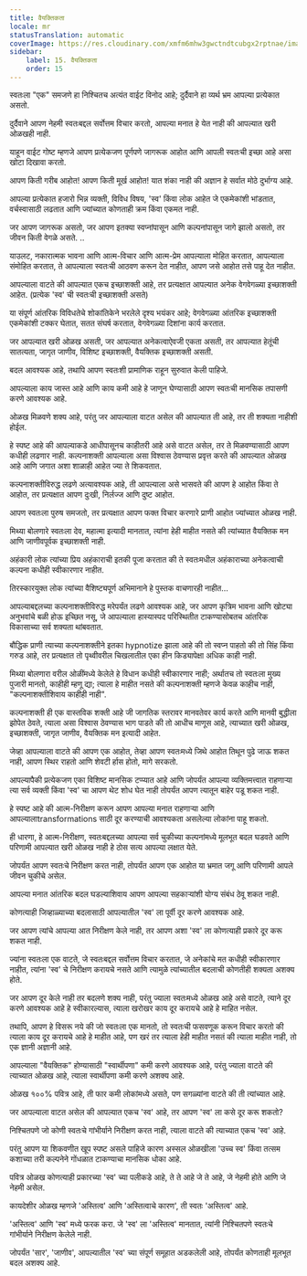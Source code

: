 ```yaml
---
title: वैयक्तिकता
locale: mr
statusTranslation: automatic
coverImage: https://res.cloudinary.com/xmfm6mhw3gwctndtcubgx2rptnae/image/upload/v1740468922/small_cover_tratado_de_psicologia_revolucionaria_a4c0dca4e0.webp
sidebar:
    label: 15. वैयक्तिकता
    order: 15
---
```

स्वतःला "एक" समजणे हा निश्चितच अत्यंत वाईट विनोद आहे; दुर्दैवाने हा व्यर्थ भ्रम आपल्या प्रत्येकात असतो.

दुर्दैवाने आपण नेहमी स्वतःबद्दल सर्वोत्तम विचार करतो, आपल्या मनात हे येत नाही की आपल्यात खरी ओळखही नाही.

याहून वाईट गोष्ट म्हणजे आपण प्रत्येकजण पूर्णपणे जागरूक आहोत आणि आपली स्वतःची इच्छा आहे असा खोटा दिखावा करतो.

आपण किती गरीब आहोत! आपण किती मूर्ख आहोत! यात शंका नाही की अज्ञान हे सर्वात मोठे दुर्भाग्य आहे.

आपल्या प्रत्येकात हजारो भिन्न व्यक्ती, विविध विषय, 'स्व' किंवा लोक आहेत जे एकमेकांशी भांडतात, वर्चस्वासाठी लढतात आणि ज्यांच्यात कोणताही क्रम किंवा एकमत नाही.

जर आपण जागरूक असतो, जर आपण इतक्या स्वप्नांपासून आणि कल्पनांपासून जागे झालो असतो, तर जीवन किती वेगळे असते. ..

याउलट, नकारात्मक भावना आणि आत्म-विचार आणि आत्म-प्रेम आपल्याला मोहित करतात, आपल्याला संमोहित करतात, ते आपल्याला स्वतःची आठवण करून देत नाहीत, आपण जसे आहोत तसे पाहू देत नाहीत.

आपल्याला वाटते की आपल्यात एकच इच्छाशक्ती आहे, तर प्रत्यक्षात आपल्यात अनेक वेगवेगळ्या इच्छाशक्ती आहेत. (प्रत्येक 'स्व' ची स्वतःची इच्छाशक्ती असते)

या संपूर्ण आंतरिक विविधतेचे शोकांतिकेने भरलेले दृश्य भयंकर आहे; वेगवेगळ्या आंतरिक इच्छाशक्ती एकमेकांशी टक्कर घेतात, सतत संघर्ष करतात, वेगवेगळ्या दिशांना कार्य करतात.

जर आपल्यात खरी ओळख असती, जर आपल्यात अनेकत्वाऐवजी एकता असती, तर आपल्यात हेतूंची सातत्यता, जागृत जाणीव, विशिष्ट इच्छाशक्ती, वैयक्तिक इच्छाशक्ती असती.

बदल आवश्यक आहे, तथापि आपण स्वतःशी प्रामाणिक राहून सुरुवात केली पाहिजे.

आपल्याला काय जास्त आहे आणि काय कमी आहे हे जाणून घेण्यासाठी आपण स्वतःची मानसिक तपासणी करणे आवश्यक आहे.

ओळख मिळवणे शक्य आहे, परंतु जर आपल्याला वाटत असेल की आपल्यात ती आहे, तर ती शक्यता नाहीशी होईल.

हे स्पष्ट आहे की आपल्याकडे आधीपासूनच काहीतरी आहे असे वाटत असेल, तर ते मिळवण्यासाठी आपण कधीही लढणार नाही. कल्पनाशक्ती आपल्याला असा विश्वास ठेवण्यास प्रवृत्त करते की आपल्यात ओळख आहे आणि जगात अशा शाळाही आहेत ज्या ते शिकवतात.

कल्पनाशक्तीविरुद्ध लढणे अत्यावश्यक आहे, ती आपल्याला असे भासवते की आपण हे आहोत किंवा ते आहोत, तर प्रत्यक्षात आपण दुःखी, निर्लज्ज आणि दुष्ट आहोत.

आपण स्वतःला पुरुष समजतो, तर प्रत्यक्षात आपण फक्त विचार करणारे प्राणी आहोत ज्यांच्यात ओळख नाही.

मिथ्या बोलणारे स्वतःला देव, महात्मा इत्यादी मानतात, त्यांना हेही माहीत नसते की त्यांच्यात वैयक्तिक मन आणि जाणीवपूर्वक इच्छाशक्ती नाही.

अहंकारी लोक त्यांच्या प्रिय अहंकाराची इतकी पूजा करतात की ते स्वतःमधील अहंकाराच्या अनेकत्वाची कल्पना कधीही स्वीकारणार नाहीत.

तिरस्कारयुक्त लोक त्यांच्या वैशिष्ट्यपूर्ण अभिमानाने हे पुस्तक वाचणारही नाहीत...

आपल्याबद्दलच्या कल्पनाशक्तीविरुद्ध मरेपर्यंत लढणे आवश्यक आहे, जर आपण कृत्रिम भावना आणि खोट्या अनुभवांचे बळी होऊ इच्छित नसू, जे आपल्याला हास्यास्पद परिस्थितीत टाकण्यासोबतच आंतरिक विकासाच्या सर्व शक्यता थांबवतात.

बौद्धिक प्राणी त्याच्या कल्पनाशक्तीने इतका hypnotize झाला आहे की तो स्वप्न पाहतो की तो सिंह किंवा गरुड आहे, तर प्रत्यक्षात तो पृथ्वीवरील चिखलातील एका हीन किड्यापेक्षा अधिक काही नाही.

मिथ्या बोलणारा वरील ओळींमध्ये केलेले हे विधान कधीही स्वीकारणार नाही; अर्थातच तो स्वतःला मुख्य पुजारी मानतो, काहीही म्हणू द्या; त्याला हे माहीत नसते की कल्पनाशक्ती म्हणजे केवळ काहीच नाही, "कल्पनाशक्तीशिवाय काहीही नाही".

कल्पनाशक्ती ही एक वास्तविक शक्ती आहे जी जागतिक स्तरावर मानवतेवर कार्य करते आणि मानवी बुद्धीला झोपेत ठेवते, त्याला असा विश्वास ठेवण्यास भाग पाडते की तो आधीच माणूस आहे, त्याच्यात खरी ओळख, इच्छाशक्ती, जागृत जाणीव, वैयक्तिक मन इत्यादी आहेत.

जेव्हा आपल्याला वाटते की आपण एक आहोत, तेव्हा आपण स्वतःमध्ये जिथे आहोत तिथून पुढे जाऊ शकत नाही, आपण स्थिर राहतो आणि शेवटी र्हास होतो, मागे सरकतो.

आपल्यापैकी प्रत्येकजण एका विशिष्ट मानसिक टप्प्यात आहे आणि जोपर्यंत आपल्या व्यक्तिमत्त्वात राहणाऱ्या त्या सर्व व्यक्ती किंवा 'स्व' चा आपण थेट शोध घेत नाही तोपर्यंत आपण त्यातून बाहेर पडू शकत नाही.

हे स्पष्ट आहे की आत्म-निरीक्षण करून आपण आपल्या मनात राहणाऱ्या आणि आपल्यालाtransformations साठी दूर करण्याची आवश्यकता असलेल्या लोकांना पाहू शकतो.

ही धारणा, हे आत्म-निरीक्षण, स्वतःबद्दलच्या आपल्या सर्व चुकीच्या कल्पनांमध्ये मूलभूत बदल घडवते आणि परिणामी आपल्यात खरी ओळख नाही हे ठोस सत्य आपल्या लक्षात येते.

जोपर्यंत आपण स्वतःचे निरीक्षण करत नाही, तोपर्यंत आपण एक आहोत या भ्रमात जगू आणि परिणामी आपले जीवन चुकीचे असेल.

आपल्या मनात आंतरिक बदल घडल्याशिवाय आपण आपल्या सहकाऱ्यांशी योग्य संबंध ठेवू शकत नाही.

कोणत्याही जिव्हाळ्याच्या बदलासाठी आपल्यातील 'स्व' ला पूर्वी दूर करणे आवश्यक आहे.

जर आपण त्यांचे आपल्या आत निरीक्षण केले नाही, तर आपण अशा 'स्व' ला कोणत्याही प्रकारे दूर करू शकत नाही.

ज्यांना स्वतःला एक वाटते, जे स्वतःबद्दल सर्वोत्तम विचार करतात, जे अनेकांचे मत कधीही स्वीकारणार नाहीत, त्यांना 'स्व' चे निरीक्षण करायचे नसते आणि त्यामुळे त्यांच्यातील बदलाची कोणतीही शक्यता अशक्य होते.

जर आपण दूर केले नाही तर बदलणे शक्य नाही, परंतु ज्याला स्वतःमध्ये ओळख आहे असे वाटते, त्याने दूर करणे आवश्यक आहे हे स्वीकारल्यास, त्याला खरोखर काय दूर करायचे आहे हे माहित नसेल.

तथापि, आपण हे विसरू नये की जो स्वतःला एक मानतो, तो स्वतःची फसवणूक करून विचार करतो की त्याला काय दूर करायचे आहे हे माहीत आहे, पण खरं तर त्याला हेही माहीत नसतं की त्याला माहीत नाही, तो एक ज्ञानी अज्ञानी आहे.

आपल्याला "वैयक्तिक" होण्यासाठी "स्वार्थीपणा" कमी करणे आवश्यक आहे, परंतु ज्याला वाटते की त्याच्यात ओळख आहे, त्याला स्वार्थीपणा कमी करणे अशक्य आहे.

ओळख १००% पवित्र आहे, ती फार कमी लोकांमध्ये असते, पण सगळ्यांना वाटते की ती त्यांच्यात आहे.

जर आपल्याला वाटत असेल की आपल्यात एकच 'स्व' आहे, तर आपण 'स्व' ला कसे दूर करू शकतो?

निश्चितपणे जो कोणी स्वतःचे गांभीर्याने निरीक्षण करत नाही, त्याला वाटते की त्याच्यात एकच 'स्व' आहे.

परंतु आपण या शिकवणीत खूप स्पष्ट असले पाहिजे कारण अस्सल ओळखीला 'उच्च स्व' किंवा तत्सम कशाच्या तरी कल्पनेने गोंधळात टाकण्याचा मानसिक धोका आहे.

पवित्र ओळख कोणत्याही प्रकारच्या 'स्व' च्या पलीकडे आहे, ते ते आहे जे ते आहे, जे नेहमी होते आणि जे नेहमी असेल.

कायदेशीर ओळख म्हणजे 'अस्तित्व' आणि 'अस्तित्वाचे कारण', ती स्वतः 'अस्तित्व' आहे.

'अस्तित्व' आणि 'स्व' मध्ये फरक करा. जे 'स्व' ला 'अस्तित्व' मानतात, त्यांनी निश्चितपणे स्वतःचे गांभीर्याने निरीक्षण केलेले नाही.

जोपर्यंत 'सार', 'जाणीव', आपल्यातील 'स्व' च्या संपूर्ण समूहात अडकलेली आहे, तोपर्यंत कोणताही मूलभूत बदल अशक्य आहे.

